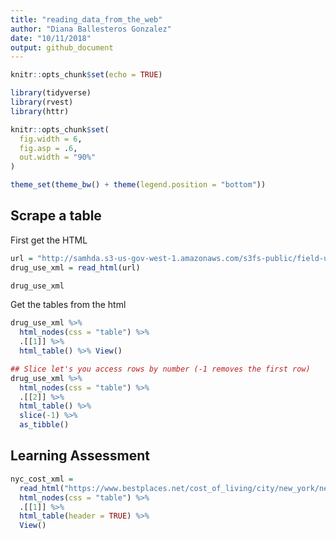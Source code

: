 ```yaml
---
title: "reading_data_from_the_web"
author: "Diana Ballesteros Gonzalez"
date: "10/11/2018"
output: github_document
---
```


```r
knitr::opts_chunk$set(echo = TRUE)

library(tidyverse)
library(rvest)
library(httr)

knitr::opts_chunk$set(
  fig.width = 6,
  fig.asp = .6,
  out.width = "90%"
)

theme_set(theme_bw() + theme(legend.position = "bottom"))
```

## Scrape a table 
First get the HTML 
```r
url = "http://samhda.s3-us-gov-west-1.amazonaws.com/s3fs-public/field-uploads/2k15StateFiles/NSDUHsaeShortTermCHG2015.htm"
drug_use_xml = read_html(url)

drug_use_xml
```

Get the tables from the html 
```r
drug_use_xml %>%
  html_nodes(css = "table") %>% 
  .[[1]] %>% 
  html_table() %>% View()

## Slice let's you access rows by number (-1 removes the first row)
drug_use_xml %>%
  html_nodes(css = "table") %>% 
  .[[2]] %>% 
  html_table() %>% 
  slice(-1) %>% 
  as_tibble()
```

## Learning Assessment 
```r

nyc_cost_xml = 
  read_html("https://www.bestplaces.net/cost_of_living/city/new_york/new_york") %>%
  html_nodes(css = "table") %>% 
  .[[1]] %>% 
  html_table(header = TRUE) %>% 
  View()
```

